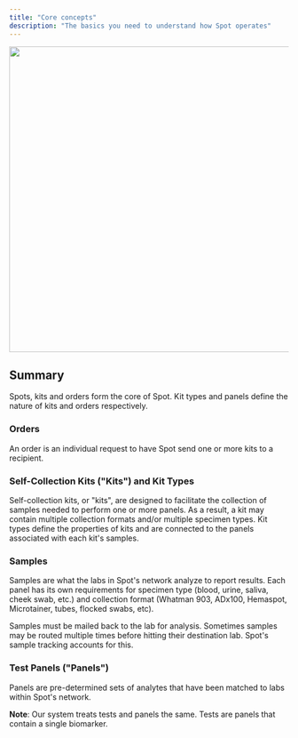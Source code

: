 ```yaml
---
title: "Core concepts"
description: "The basics you need to understand how Spot operates"
---
```


<Frame caption="Kit types and panels define the properties of kits and samples respectively.">
  <img src="/img/core-concepts.png" width="550" />
</Frame>


## Summary
Spots, kits and orders form the core of Spot. Kit types and panels define the nature of kits and orders respectively.

### Orders

An order is an individual request to have Spot send one or more kits to a recipient.

### Self-Collection Kits ("Kits") and Kit Types

Self-collection kits, or "kits", are designed to facilitate the collection of samples needed to perform one or more
panels. As a result, a kit may contain multiple collection formats and/or multiple specimen types. Kit types define the
properties of kits and are connected to the panels associated with each kit's samples.

### Samples

Samples are what the labs in Spot's network analyze to report results. Each panel has its own requirements for specimen
type (blood, urine, saliva, cheek swab, etc.) and collection format (Whatman 903, ADx100, Hemaspot, Microtainer, tubes,
flocked swabs, etc).

Samples must be mailed back to the lab for analysis. Sometimes samples may be routed multiple times before hitting
their destination lab. Spot's sample tracking accounts for this.

### Test Panels ("Panels")

Panels are pre-determined sets of analytes that have been matched to labs within Spot's network.

**Note**: Our system treats tests and panels the same. Tests are panels that contain a single biomarker.